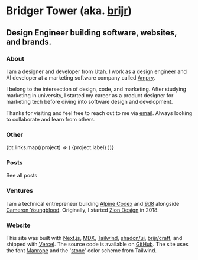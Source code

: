 
# Bridger Tower <span className="text-muted-foreground">(aka. [brijr](https://github.com/brijr))</span>

## Design Engineer building software, websites, and brands.

<PortfolioLinks />

### About

I am a designer and developer from Utah. I work as a design engineer and AI developer at a marketing software company called [Ampry](https://ampry.com).

I belong to the intersection of design, code, and marketing. After studying marketing in university, I started my career as a product designer for marketing tech before diving into software design and development.

Thanks for visiting and feel free to reach out to me via [email](mailto:bridgertower@gmail.com). Always looking to collaborate and learn from others.

### Other

<div className="grid gap-3 pt-2">
  {bt.links.map((project) => (
    <OutLink href={project.href} key={project.label} desc={project.desc}>
      {project.label}
    </OutLink>
  ))}
</div>

### Posts

<Posts limit={5} className="gap-2" />

<p>
  <Link href="/posts">See all posts</Link>
</p>

### Ventures

I am a technical entrepreneur building [Alpine Codex](https://alpinecodex.com) and [9d8](https://9d8.dev) alongside [Cameron Youngblood](https://cameron.so). Originally, I started [Zion Design](https://zion.surf) in 2018.

<Logos />

### Website

This site was built with [Next.js](https://nextjs.org), [MDX](https://mdxjs.com), [Tailwind](https://tailwindcss.com), [shadcn/ui](https://ui.shadcn.com), [brijr/craft](https://github.com/brijr/craft), and shipped with [Vercel](https://vercel.com). The source code is available on [GitHub](https://github.com/brijr/home). The site uses the font [Manrope](https://www.gent.media/manrope) and the '[stone](https://tailwindcss.com/docs/customizing-colors)' color scheme from Tailwind.
